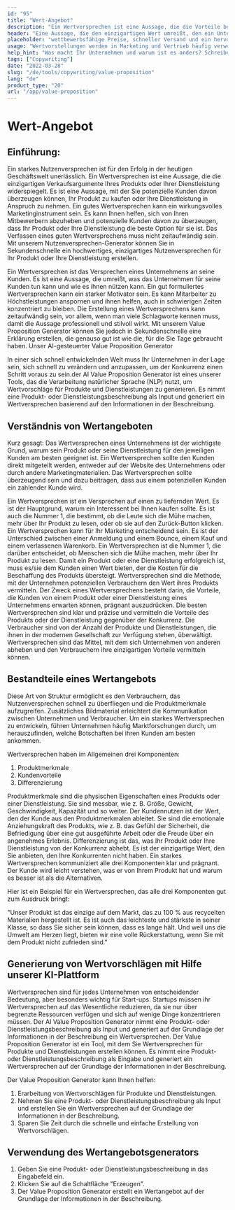 ```yaml
---
id: "95"
title: "Wert-Angebot"
description: "Ein Wertversprechen ist eine Aussage, die die Vorteile beschreibt, die ein Unternehmen seinen Kunden bietet. Es ist eine Aussage darüber, was das Unternehmen für seine Kunden tun kann, und wird oft als Mittel verwendet, um ein Unternehmen von einem anderen zu unterscheiden."
header: "Eine Aussage, die den einzigartigen Wert umreißt, den ein Unternehmen seinen Kunden bietet."
placeholder: "wettbewerbsfähige Preise, schneller Versand und ein hervorragender Kundenservice."
usage: "Wertvorstellungen werden in Marketing und Vertrieb häufig verwendet, um zu vermitteln, was ein Unternehmen tut und warum es sich von anderen unterscheidet. Der folgende Generator kann Ihnen dabei helfen, eine stilistische Wertvorstellung zu entwerfen und zu entwickeln, die eng auf Ihre Marke abgestimmt ist"
help_hint: "Was macht Ihr Unternehmen und warum ist es anders? Schreiben Sie es auf, und wir machen daraus eine Value Proposition."
tags: ["Copywriting"]
date: "2022-03-28"
slug: "/de/tools/copywriting/value-proposition"
lang: "de"
product_type: "20"
url: "/app/value-proposition"
---
```


# Wert-Angebot

## Einführung:

Ein starkes Nutzenversprechen ist für den Erfolg in der heutigen Geschäftswelt unerlässlich. Ein Wertversprechen ist eine Aussage, die die einzigartigen Verkaufsargumente Ihres Produkts oder Ihrer Dienstleistung widerspiegelt. Es ist eine Aussage, mit der Sie potenzielle Kunden davon überzeugen können, Ihr Produkt zu kaufen oder Ihre Dienstleistung in Anspruch zu nehmen. Ein gutes Wertversprechen kann ein wirkungsvolles Marketinginstrument sein. Es kann Ihnen helfen, sich von Ihren Mitbewerbern abzuheben und potenzielle Kunden davon zu überzeugen, dass Ihr Produkt oder Ihre Dienstleistung die beste Option für sie ist. Das Verfassen eines guten Wertversprechens muss nicht zeitaufwändig sein. Mit unserem Nutzenversprechen-Generator können Sie in Sekundenschnelle ein hochwertiges, einzigartiges Nutzenversprechen für Ihr Produkt oder Ihre Dienstleistung erstellen.

Ein Wertversprechen ist das Versprechen eines Unternehmens an seine Kunden. Es ist eine Aussage, die umreißt, was das Unternehmen für seine Kunden tun kann und wie es ihnen nützen kann. Ein gut formuliertes Wertversprechen kann ein starker Motivator sein. Es kann Mitarbeiter zu Höchstleistungen anspornen und ihnen helfen, auch in schwierigen Zeiten konzentriert zu bleiben. Die Erstellung eines Wertversprechens kann zeitaufwändig sein, vor allem, wenn man viele Schlagworte kennen muss, damit die Aussage professionell und stilvoll wirkt. Mit unserem Value Proposition Generator können Sie jedoch in Sekundenschnelle eine Erklärung erstellen, die genauso gut ist wie die, für die Sie Tage gebraucht haben. Unser AI-gesteuerter Value Proposition Generator

In einer sich schnell entwickelnden Welt muss Ihr Unternehmen in der Lage sein, sich schnell zu verändern und anzupassen, um der Konkurrenz einen Schritt voraus zu sein.der AI Value Proposition Generator ist eines unserer Tools, das die Verarbeitung natürlicher Sprache (NLP) nutzt, um Wertvorschläge für Produkte und Dienstleistungen zu generieren. Es nimmt eine Produkt- oder Dienstleistungsbeschreibung als Input und generiert ein Wertversprechen basierend auf den Informationen in der Beschreibung.

## Verständnis von Wertangeboten

Kurz gesagt: Das Wertversprechen eines Unternehmens ist der wichtigste Grund, warum sein Produkt oder seine Dienstleistung für den jeweiligen Kunden am besten geeignet ist. Ein Wertversprechen sollte den Kunden direkt mitgeteilt werden, entweder auf der Website des Unternehmens oder durch andere Marketingmaterialien. Das Wertversprechen sollte überzeugend sein und dazu beitragen, dass aus einem potenziellen Kunden ein zahlender Kunde wird.

Ein Wertversprechen ist ein Versprechen auf einen zu liefernden Wert. Es ist der Hauptgrund, warum ein Interessent bei Ihnen kaufen sollte. Es ist auch die Nummer 1, die bestimmt, ob die Leute sich die Mühe machen, mehr über Ihr Produkt zu lesen, oder ob sie auf den Zurück-Button klicken.
Ein Wertversprechen kann für Ihr Marketing entscheidend sein. Es ist der Unterschied zwischen einer Anmeldung und einem Bounce, einem Kauf und einem verlassenen Warenkorb. Ein Wertversprechen ist die Nummer 1, die darüber entscheidet, ob Menschen sich die Mühe machen, mehr über Ihr Produkt zu lesen.
Damit ein Produkt oder eine Dienstleistung erfolgreich ist, muss es/sie dem Kunden einen Wert bieten, der die Kosten für die Beschaffung des Produkts übersteigt. Wertversprechen sind die Methode, mit der Unternehmen potenziellen Verbrauchern den Wert ihres Produkts vermitteln. Der Zweck eines Wertversprechens besteht darin, die Vorteile, die Kunden von einem Produkt oder einer Dienstleistung eines Unternehmens erwarten können, prägnant auszudrücken.
Die besten Wertversprechen sind klar und präzise und vermitteln die Vorteile des Produkts oder der Dienstleistung gegenüber der Konkurrenz. Die Verbraucher sind von der Anzahl der Produkte und Dienstleistungen, die ihnen in der modernen Gesellschaft zur Verfügung stehen, überwältigt. Wertversprechen sind das Mittel, mit dem sich Unternehmen von anderen abheben und den Verbrauchern ihre einzigartigen Vorteile vermitteln können.

## Bestandteile eines Wertangebots

Diese Art von Struktur ermöglicht es den Verbrauchern, das Nutzenversprechen schnell zu überfliegen und die Produktmerkmale aufzugreifen. Zusätzliches Bildmaterial erleichtert die Kommunikation zwischen Unternehmen und Verbraucher. Um ein starkes Wertversprechen zu entwickeln, führen Unternehmen häufig Marktforschungen durch, um herauszufinden, welche Botschaften bei ihren Kunden am besten ankommen.

Wertversprechen haben im Allgemeinen drei Komponenten:

1. Produktmerkmale
2. Kundenvorteile
3. Differenzierung

Produktmerkmale sind die physischen Eigenschaften eines Produkts oder einer Dienstleistung. Sie sind messbar, wie z. B. Größe, Gewicht, Geschwindigkeit, Kapazität und so weiter. Der Kundennutzen ist der Wert, den der Kunde aus den Produktmerkmalen ableitet. Sie sind die emotionale Anziehungskraft des Produkts, wie z. B. das Gefühl der Sicherheit, die Befriedigung über eine gut ausgeführte Arbeit oder die Freude über ein angenehmes Erlebnis. Differenzierung ist das, was Ihr Produkt oder Ihre Dienstleistung von der Konkurrenz abhebt. Es ist der einzigartige Wert, den Sie anbieten, den Ihre Konkurrenten nicht haben.
Ein starkes Wertversprechen kommuniziert alle drei Komponenten klar und prägnant. Der Kunde wird leicht verstehen, was er von Ihrem Produkt hat und warum es besser ist als die Alternativen.

Hier ist ein Beispiel für ein Wertversprechen, das alle drei Komponenten gut zum Ausdruck bringt:

"Unser Produkt ist das einzige auf dem Markt, das zu 100 % aus recycelten Materialien hergestellt ist. Es ist auch das leichteste und stärkste in seiner Klasse, so dass Sie sicher sein können, dass es lange hält. Und weil uns die Umwelt am Herzen liegt, bieten wir eine volle Rückerstattung, wenn Sie mit dem Produkt nicht zufrieden sind."

## Generierung von Wertvorschlägen mit Hilfe unserer KI-Plattform

Wertversprechen sind für jedes Unternehmen von entscheidender Bedeutung, aber besonders wichtig für Start-ups. Startups müssen ihr Wertversprechen auf das Wesentliche reduzieren, da sie nur über begrenzte Ressourcen verfügen und sich auf wenige Dinge konzentrieren müssen. Der AI Value Proposition Generator nimmt eine Produkt- oder Dienstleistungsbeschreibung als Input und generiert auf der Grundlage der Informationen in der Beschreibung ein Wertversprechen.
Der Value Proposition Generator ist ein Tool, mit dem Sie Wertversprechen für Produkte und Dienstleistungen erstellen können. Es nimmt eine Produkt- oder Dienstleistungsbeschreibung als Eingabe und generiert ein Wertversprechen auf der Grundlage der Informationen in der Beschreibung.

Der Value Proposition Generator kann Ihnen helfen:

1. Erarbeitung von Wertvorschlägen für Produkte und Dienstleistungen.
2. Nehmen Sie eine Produkt- oder Dienstleistungsbeschreibung als Input und erstellen Sie ein Wertversprechen auf der Grundlage der Informationen in der Beschreibung.
3. Sparen Sie Zeit durch die schnelle und einfache Erstellung von Wertvorschlägen.

## Verwendung des Wertangebotsgenerators

1. Geben Sie eine Produkt- oder Dienstleistungsbeschreibung in das Eingabefeld ein.
2. Klicken Sie auf die Schaltfläche "Erzeugen".
3. Der Value Proposition Generator erstellt ein Wertangebot auf der Grundlage der Informationen in der Beschreibung.
